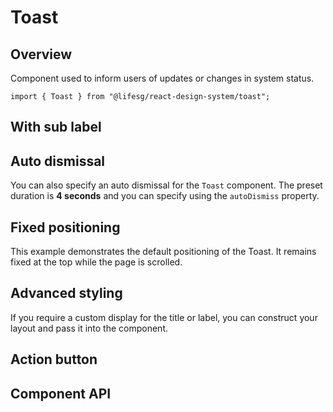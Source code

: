 
<Meta of={ToastStories} />

# Toast

## Overview

Component used to inform users of updates or changes in system status.

```tsx
import { Toast } from "@lifesg/react-design-system/toast";
```

<Canvas of={ToastStories.Default} />

## With sub label

<Canvas of={ToastStories.WithSubLabel} />

## Auto dismissal

You can also specify an auto dismissal for the `Toast` component. The preset duration
is **4 seconds** and you can specify using the `autoDismiss` property.

<Canvas of={ToastStories.AutoDismissal} />

## Fixed positioning

This example demonstrates the default positioning of the Toast. It remains fixed at the top while the page is scrolled.

<Canvas of={ToastStories.FixedPositioning} />

## Advanced styling

If you require a custom display for the title or label, you can construct your layout and pass it into the component.

<Canvas of={ToastStories.WithCustomDisplay} />

## Action button

<Canvas of={ToastStories.WithActionButton} />

## Component API

<PropsTable />

